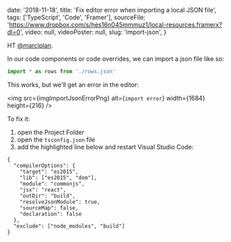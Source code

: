 

  date: '2018-11-18',
  title: 'Fix editor error when importing a local JSON file',
  tags: ['TypeScript', 'Code', 'Framer'],
  sourceFile:
    'https://www.dropbox.com/s/hes16n045mmmuz1/local-resources.framerx?dl=0',
  video: null,
  videoPoster: null,
  slug: 'import-json',
}


HT [@marciplan](https://twitter.com/marciplan).

In our code components or code overrides, we can import a json file like so:

```js
import * as rows from './rows.json'
```

This works, but we'll get an error in the editor:

<img
  src={imgImportJsonErrorPng}
  alt={`import error`}
  width={1684}
  height={216}
/>

To fix it:

1. open the Project Folder
2. open the `tsconfig.json` file
3. add the highlighted line below and restart Visual Studio Code:

```json{8}
{
  "compilerOptions": {
    "target": "es2015",
    "lib": ["es2015", "dom"],
    "module": "commonjs",
    "jsx": "react",
    "outDir": "build",
    "resolveJsonModule": true,
    "sourceMap": false,
    "declaration": false
  },
  "exclude": ["node_modules", "build"]
}
```
